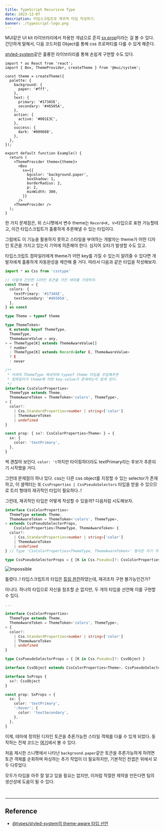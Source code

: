 ```yaml
---
title: TypeScript Recursive Type
date: 2023-12-07
description: 타입스크립트로 재귀적 타입 작성하기.
banner: ./typescript-logo.png
---
```


MUI같은 UI kit 라이브러리에서 차용한 개념으로 흔히 [sx prop](https://mui.com/system/getting-started/the-sx-prop)이라는 걸 볼 수 있다.
간단하게 말해서, 다음 코드처럼 Object를 통해 css 프로퍼티를 다룰 수 있게 해준다.

[styled-system](https://github.com/styled-system/styled-system)같은 훌륭한 라이브러리를 통해 손쉽게 구현할 수도 있다.

```tsx withLineNumbers
import * as React from 'react';
import { Box, ThemeProvider, createTheme } from '@mui/system';

const theme = createTheme({
  palette: {
    background: {
      paper: '#fff',
    },
    text: {
      primary: '#173A5E',
      secondary: '#46505A',
    },
    action: {
      active: '#001E3C',
    },
    success: {
      dark: '#009688',
    },
  },
});

export default function Example() {
  return (
    <ThemeProvider theme={theme}>
      <Box
        sx={{
          bgcolor: 'background.paper',
          boxShadow: 1,
          borderRadius: 2,
          p: 2,
          minWidth: 300,
        }}
      />
    <ThemeProvider />
  );
}
```

한 가지 문제점은, 위 스니펫에서 변수 theme는 `Record<K, V>`타입으로 표현 가능할테고, 이건 타입스크립트가 훌륭하게 추론해낼 수 있는 타입이다.

그럼에도 이 기능을 활용하지 못하고 스타일을 부여하는 개발자는 theme가 어떤 디자인 토큰을 가지고 있는지 기억에 의존해야 한다. 심지어 오타가 발생할 수도 있고.

타입스크립트 컴파일러에게 theme가 어떤 key를 가질 수 있는지 알려줄 수 있다면 개발자에게 훌륭하게 자동완성을 제안해 줄 거다. 따라서 다음과 같은 타입을 작성해보자.

```ts title=sx.ts withLineNumbers
import * as Css from 'csstype'

// 이렇게 간단한 디자인 토큰을 가진 테마를 가정하자.
const theme = {
  colors: {
    textPrimary: '#173A5E',
    textSecondary: '#46505A',
  },
} as const

type Theme = typeof theme

type ThemeToken<
  K extends keyof ThemeType,
  ThemeType,
  ThemeAwareValue = any,
> = ThemeType[K] extends ThemeAwareValue[]
  ? number
  : ThemeType[K] extends Record<infer E, ThemeAwareValue>
  ? E
  : never

/**
 * 아래의 ThemeType 제네릭에 typeof theme 타입을 주입해주면
 * 컴파일러가 theme에 어떤 key-value가 존재하는지 알게 된다.
 */
interface CssColorProperties<
  ThemeType extends Theme,
  ThemeAwareToken = ThemeToken<'colors', ThemeType>,
> {
  color?:
    | Css.StandardProperties<number | string>['color']
    | ThemeAwareToken
    | undefined
}

const prop: { sx?: CssColorProperties<Theme> } = {
  sx: {
    color: 'textPrimary',
  },
}
```

썩 괜찮아 보인다. `color: 't`까지만 타이핑하더라도 textPrimary라는 후보가 추론되기 시작했을 거다.

그런데 문제점이 하나 있다. css는 다른 css object를 지정할 수 있는 selector가 존재하고, 이 셀렉터는 또 `CssProperties | CssPseudoSelectors` 타입을 받을 수 있으므로 트리 형태의 재귀적인 타입이 필요하다..!

그런데, 재귀적인 타입은 어떻게 작성할 수 있을까? 다음처럼 시도해보자.

```ts title=sx.ts highlight=1,5 withLineNumbers
interface CssColorProperties<
  ThemeType extends Theme,
  ThemeAwareToken = ThemeToken<'colors', ThemeType>,
> extends CssPseudoSelectorProps,
    CssColorProperties<ThemeType, ThemeAwareToken> {
  color?:
    | Css.StandardProperties<number | string>['color']
    | ThemeAwareToken
    | undefined
} // Type 'CssColorProperties<ThemeType, ThemeAwareToken>' 형식은 자기 자신을 기본 형식으로 재귀적으로 참조합니다.ts(2310)

type CssPseudoSelectorProps = { [K in Css.Pseudos]?: CssColorProperties }
```

![Impossible](./impossible.jpg)

틀렸다..! 타입스크립트의 타입은 [튜링 완전](https://github.com/microsoft/TypeScript/issues/14833)하댔는데, 재귀조차 구현 불가능인건가?

아니다. 하나의 타입으로 자신을 참조할 순 없지만, 두 개의 타입을 선언해 이를 구현할 수 있다.

```ts title=sx.ts highlight=13,15 withLineNumbers
...

interface CssColorProperties<
  ThemeType extends Theme,
  ThemeAwareToken = ThemeToken<'colors', ThemeType>,
> {
  color?:
    | Css.StandardProperties<number | string>['color']
    | ThemeAwareToken
    | undefined
}

type CssPseudoSelectorProps = { [K in Css.Pseudos]?: CssObject }

interface CssObject extends CssColorProperties<Theme>, CssPseudoSelectorProps {}

interface SxProps {
  sx?: CssObject
}

const prop: SxProps = {
  sx: {
    color: 'textPrimary',
    ':hover': {
      color: 'textSecondary',
    },
  },
}

```

이제, 테마에 정의된 디자인 토큰을 추론가능한 스타일 객체를 다룰 수 있게 되었다. 동작하는 전체 코드는 [여기](https://stackblitz.com/edit/typescript-8uucuz?file=sx.ts)에서 볼 수 있다.

처음 제시한 스니펫에서 나타난 `background.paper`같은 토큰을 추론가능하게 하려면 토큰 객체를 순회하며 파싱하는 추가 작업이 더 필요하지만, 기본적인 컨셉은 위에서 모두 다루었다.

모두가 타입을 아주 잘 알고 있을 필요는 없지만, 이처럼 적절한 제약을 만든다면 팀의 생산성에 도움이 될 수 있다.

<br />

---

## Reference

- [@types/styled-system의 theme-aware 타입 선언](https://www.npmjs.com/package/@types/styled-system)
